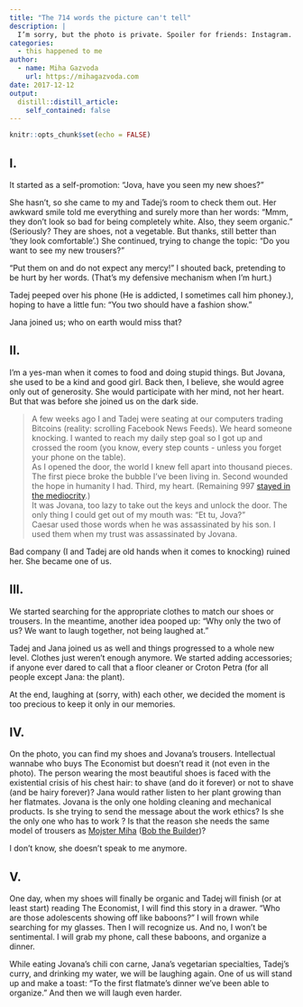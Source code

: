 ```yaml
---
title: "The 714 words the picture can't tell"
description: |
  I’m sorry, but the photo is private. Spoiler for friends: Instagram.
categories:
  - this happened to me
author:
  - name: Miha Gazvoda
    url: https://mihagazvoda.com
date: 2017-12-12
output:
  distill::distill_article:
    self_contained: false
---
```


```r
knitr::opts_chunk$set(echo = FALSE)
```

## I.

It started as a self-promotion: “Jova, have you seen my new shoes?”

She hasn’t, so she came to my and Tadej’s room to check them out. Her awkward smile told me everything and surely more than her words: “Mmm, they don’t look so bad for being completely white. Also, they seem organic.” (Seriously? They are shoes, not a vegetable. But thanks, still better than ‘they look comfortable’.) She continued, trying to change the topic: “Do you want to see my new trousers?”

“Put them on and do not expect any mercy!” I shouted back, pretending to be hurt by her words. (That’s my defensive mechanism when I’m hurt.)

Tadej peeped over his phone (He is addicted, I sometimes call him phoney.), hoping to have a little fun: “You two should have a fashion show.”

Jana joined us; who on earth would miss that?

## II.

I’m a yes-man when it comes to food and doing stupid things. But Jovana, she used to be a kind and good girl. Back then, I believe, she would agree only out of generosity. She would participate with her mind, not her heart. But that was before she joined us on the dark side.

> A few weeks ago I and Tadej were seating at our computers trading Bitcoins (reality: scrolling Facebook News Feeds). We heard someone knocking. I wanted to reach my daily step goal so I got up and crossed the room (you know, every step counts - unless you forget your phone on the table).  
As I opened the door, the world I knew fell apart into thousand pieces. The first piece broke the bubble I've been living in. Second wounded the hope in humanity I had. Third, my heart. (Remaining 997 [stayed in the mediocrity](https://medium.com/@mihagazvoda/because-thats-a-definition-of-mediocrity-d85b8331ea4d).)  
It was Jovana, too lazy to take out the keys and unlock the door. The only thing I could get out of my mouth was: “Et tu, Jova?”  
Caesar used those words when he was assassinated by his son. I used them when my trust was assassinated by Jovana. 

Bad company (I and Tadej are old hands when it comes to knocking) ruined her. She became one of us.

## III.

We started searching for the appropriate clothes to match our shoes or trousers. In the meantime, another idea pooped up: “Why only the two of us? We want to laugh together, not being laughed at.”

Tadej and Jana joined us as well and things progressed to a whole new level. Clothes just weren’t enough anymore. We started adding accessories; if anyone ever dared to call that a floor cleaner or Croton Petra (for all people except Jana: the plant).

At the end, laughing at (sorry, with) each other, we decided the moment is too precious to keep it only in our memories.

## IV.

On the photo, you can find my shoes and Jovana’s trousers. Intellectual wannabe who buys The Economist but doesn’t read it (not even in the photo). The person wearing the most beautiful shoes is faced with the existential crisis of his chest hair: to shave (and do it forever) or not to shave (and be hairy forever)? Jana would rather listen to her plant growing than her flatmates. Jovana is the only one holding cleaning and mechanical products. Is she trying to send the message about the work ethics? Is she the only one who has to work ? Is that the reason she needs the same model of trousers as [Mojster Miha](https://upload.wikimedia.org/wikipedia/en/c/c5/Bob_the_builder.jpg) ([Bob the Builder](https://upload.wikimedia.org/wikipedia/en/c/c5/Bob_the_builder.jpg))?

I don’t know, she doesn’t speak to me anymore.

## V.

One day, when my shoes will finally be organic and Tadej will finish (or at least start) reading The Economist, I will find this story in a drawer. “Who are those adolescents showing off like baboons?” I will frown while searching for my glasses. Then I will recognize us. And no, I won’t be sentimental. I will grab my phone, call these baboons, and organize a dinner.

While eating Jovana’s chili con carne, Jana’s vegetarian specialties, Tadej’s curry, and drinking my water, we will be laughing again. One of us will stand up and make a toast: “To the first flatmate’s dinner we’ve been able to organize.” And then we will laugh even harder.


